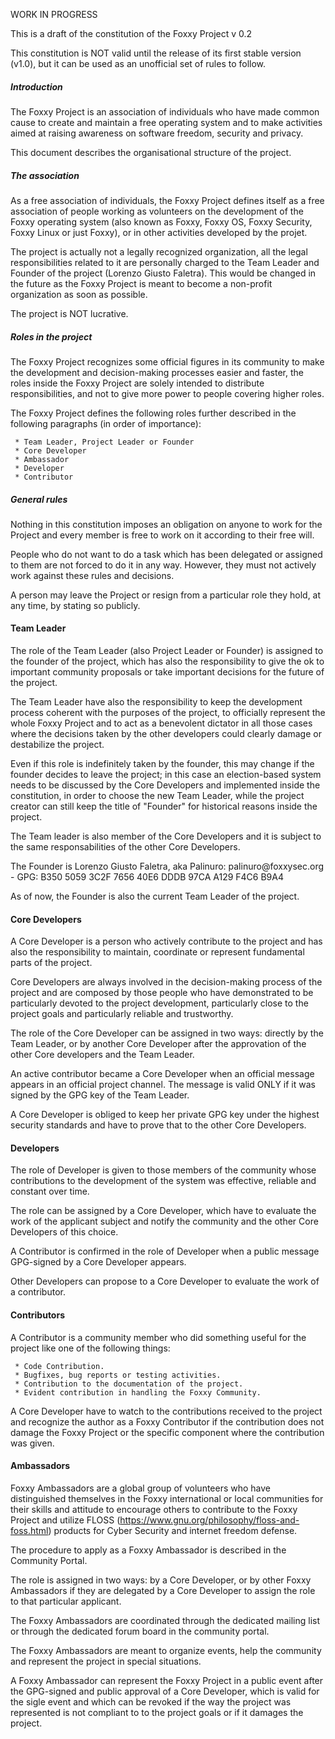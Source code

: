 WORK IN PROGRESS


This is a draft of the constitution of the Foxxy Project v 0.2

This constitution is NOT valid until the release of its first stable version (v1.0), but it can be used as an unofficial set of rules to follow.



===== Introduction =====

The Foxxy Project is an association of individuals who have made common cause to create and maintain a free operating system and to make activities aimed at raising awareness on software freedom, security and privacy.

This document describes the organisational structure of the project.





===== The association =====

As a free association of individuals, the Foxxy Project defines itself as a free association of people working as volunteers on the development of the Foxxy operating system (also known as Foxxy, Foxxy OS, Foxxy Security, Foxxy Linux or just Foxxy), or in other activities developed by the projet.

The project is actually not a legally recognized organization, all the legal responsibilities related to it are personally charged to the Team Leader and Founder of the project (Lorenzo Giusto Faletra). This would be changed in the future as the Foxxy Project is meant to become a non-profit organization as soon as possible.

The project is NOT lucrative.





===== Roles in the project =====

The Foxxy Project recognizes some official figures in its community to make the development and decision-making processes easier and faster, the roles inside the Foxxy Project are solely intended to distribute responsibilities, and not to give more power to people covering higher roles.

The Foxxy Project defines the following roles further described in the following paragraphs (in order of importance):

  * Team Leader, Project Leader or Founder
  * Core Developer
  * Ambassador
  * Developer
  * Contributor







===== General rules =====

Nothing in this constitution imposes an obligation on anyone to work for the Project and every member is free to work on it according to their free will.

People who do not want to do a task which has been delegated or assigned to them are not forced to do it in any way.
However, they must not actively work against these rules and decisions.

A person may leave the Project or resign from a particular role they hold, at any time, by stating so publicly.





==== Team Leader ====

The role of the Team Leader (also Project Leader or Founder) is assigned to the founder of the project, which has also the responsibility to give the ok to important community proposals or take important decisions for the future of the project.

The Team Leader have also the responsibility to keep the development process coherent with the purposes of the project, to officially represent the whole Foxxy Project and to act as a benevolent dictator in all those cases where the decisions taken by the other developers could clearly damage or destabilize the project.

Even if this role is indefinitely taken by the founder, this may change if the founder decides to leave the project; in this case an election-based system needs to be discussed by the Core Developers and implemented inside the constitution, in order to choose the new Team Leader, while the project creator can still keep the title of "Founder" for historical reasons inside the project.


The Team leader is also member of the Core Developers and it is subject to the same responsabilities of the other Core Developers.

The Founder is Lorenzo Giusto Faletra, aka Palinuro: palinuro@foxxysec.org - GPG: B350 5059 3C2F 7656 40E6  DDDB 97CA A129 F4C6 B9A4

As of now, the Founder is also the current Team Leader of the project.



==== Core Developers ====

A Core Developer is a person who actively contribute to the project and has also the responsibility to maintain, coordinate or represent fundamental parts of the project.

Core Developers are always involved in the decision-making process of the project and are composed by those people who have demonstrated to be particularly devoted to the project development, particularly close to the project goals and particularly reliable and trustworthy.

The role of the Core Developer can be assigned in two ways: directly by the Team Leader, or by another Core Developer after the approvation of the other Core developers and the Team Leader.

An active contributor became a Core Developer when an official message appears in an official project channel. The message is valid ONLY if it was signed by the GPG key of the Team Leader.

A Core Developer is obliged to keep her private GPG key under the highest security standards and have to prove that to the other Core Developers.



==== Developers ====

The role of Developer is given to those members of the community whose contributions to the development of the system was effective, reliable and constant over time.

The role can be assigned by a Core Developer, which have to evaluate the work of the applicant subject and notify the community and the other Core Developers of this choice.

A Contributor is confirmed in the role of Developer when a public message GPG-signed by a Core Developer appears.

Other Developers can propose to a Core Developer to evaluate the work of a contributor.




==== Contributors ====

A Contributor is a community member who did something useful for the project like one of the following things:

  * Code Contribution.
  * Bugfixes, bug reports or testing activities.
  * Contribution to the documentation of the project.
  * Evident contribution in handling the Foxxy Community.

A Core Developer have to watch to the contributions received to the project and recognize the author as a Foxxy Contributor if the contribution does not damage the Foxxy Project or the specific component where the contribution was given.




==== Ambassadors ====

Foxxy Ambassadors are a global group of volunteers who have distinguished themselves in the Foxxy international or local communities for their skills and attitude to encourage others to contribute to the Foxxy Project and utilize FLOSS ([[https://www.gnu.org/philosophy/floss-and-foss.html]]) products for Cyber Security and internet freedom defense.

The procedure to apply as a Foxxy Ambassador is described in the Community Portal.

The role is assigned in two ways: by a Core Developer, or by other Foxxy Ambassadors if they are delegated by a Core Developer to assign the role to that particular applicant.

The Foxxy Ambassadors are coordinated through the dedicated mailing list or through the dedicated forum board in the community portal.

The Foxxy Ambassadors are meant to organize events, help the community and represent the project in special situations.

A Foxxy Ambassador can represent the Foxxy Project in a public event after the GPG-signed and public approval of a Core Developer, which is valid for the sigle event and which can be revoked if the way the project was represented is not compliant to to the project goals or if it damages the project.